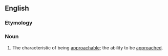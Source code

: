 ==English==

===Etymology===
{{suffix|en|approach|ability}}

===Noun===
{{en-noun|-|approachabilities}}

# The characteristic of being [[approachable]]; the ability to be [[approach]]ed.